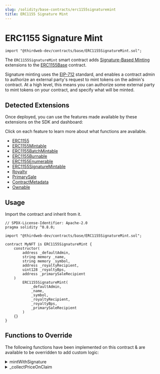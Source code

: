 ```yaml
---
slug: /solidity/base-contracts/erc1155signaturemint
title: ERC1155 Signature Mint
---
```



# ERC1155 Signature Mint

```solidity
import "@thirdweb-dev/contracts/base/ERC1155SignatureMint.sol";
```

The `ERC1155SignatureMint` smart contract adds [Signature-Based Minting](/solidity/extensions/erc1155signaturemint)
extensions to the [ERC1155Base](/solidity/base-contracts/erc1155base) contract.

<div style={{ marginBottom: 24 }}>
  <ViewContractCodeButton
    link="https://github.com/thirdweb-dev/contracts/blob/main/contracts/base/ERC1155SignatureMint.sol"
    name="ERC1155SignatureMint"
  />
</div>

Signature minting uses the [EIP-712](https://eips.ethereum.org/EIPS/eip-712) standard,
and enables a contract admin to authorize an external party's request to mint tokens on the admin's contract.
At a high level, this means you can authorize some external party to mint tokens
on your contract, and specify what will be minted.

<div className="row" style={{ marginBottom: 24 }}>
  <div className="col col--12" style={{ marginTop: 8 }}>
    <QuickstartCard
      name="Learn more about signature-based minting"
      link="/sdk/advanced-features/on-demand-minting"
      image="/assets/icons/sdks.png"
    />
  </div>
</div>

## Detected Extensions

Once deployed, you can use the features made available by these extensions on the SDK and dashboard:

Click on each feature to learn more about what functions are available.

- [ERC1155](/solidity/extensions/erc1155)
- [ERC1155Mintable](/solidity/extensions/erc1155mintable)
- [ERC1155BatchMintable](/solidity/extensions/erc1155batchmintable)
- [ERC1155Burnable](/solidity/extensions/erc1155burnable)
- [ERC1155Enumerable](/solidity/extensions/erc1155enumerable)
- [ERC1155SignatureMintable](/solidity/extensions/erc1155signaturemint)
- [Royalty](/solidity/extensions/royalty)
- [PrimarySale](/solidity/extensions/primarysale)
- [ContractMetadata](/solidity/extensions/contractmetadata)
- [Ownable](/solidity/extensions/ownable)

## Usage

Import the contract and inherit from it.

```solidity
// SPDX-License-Identifier: Apache-2.0
pragma solidity ^0.8.0;

import "@thirdweb-dev/contracts/base/ERC1155SignatureMint.sol";

contract MyNFT is ERC1155SignatureMint {
    constructor(
        address _defaultAdmin,
        string memory _name,
        string memory _symbol,
        address _royaltyRecipient,
        uint128 _royaltyBps,
        address _primarySaleRecipient
    )
        ERC1155SignatureMint(
            _defaultAdmin,
            _name,
            _symbol,
            _royaltyRecipient,
            _royaltyBps,
            _primarySaleRecipient
        )
    {}
}
```

## Functions to Override

The following functions have been implemented on this contract & are available to be overridden to add custom logic:

<details>
<summary>mintWithSignature</summary>
<div>

```solidity
    /**
     *  @notice           Mints tokens according to the provided mint request.
     *
     *  @param _req       The payload / mint request.
     *  @param _signature The signature produced by an account signing the mint request.
     */
    function mintWithSignature(MintRequest calldata _req, bytes calldata _signature)
        external
        payable
        virtual
        override
        returns (address signer)
    {
        require(_req.quantity > 0, "Minting zero tokens.");

        uint256 tokenIdToMint;
        uint256 nextIdToMint = nextTokenIdToMint();

        if (_req.tokenId == type(uint256).max) {
            tokenIdToMint = nextIdToMint;
            nextTokenIdToMint_ += 1;
        } else {
            require(_req.tokenId < nextIdToMint, "invalid id");
            tokenIdToMint = _req.tokenId;
        }

        // Verify and process payload.
        signer = _processRequest(_req, _signature);

        address receiver = _req.to;

        // Collect price
        _collectPriceOnClaim(_req.primarySaleRecipient, _req.quantity, _req.currency, _req.pricePerToken);

        // Set royalties, if applicable.
        if (_req.royaltyRecipient != address(0)) {
            _setupRoyaltyInfoForToken(tokenIdToMint, _req.royaltyRecipient, _req.royaltyBps);
        }

        // Set URI
        if (_req.tokenId == type(uint256).max) {
            _setTokenURI(tokenIdToMint, _req.uri);
        }

        // Mint tokens.
        _mint(receiver, tokenIdToMint, _req.quantity, "");

        emit TokensMintedWithSignature(signer, receiver, tokenIdToMint, _req);
    }
```

</div>
</details>

<details>
<summary>_collectPriceOnClaim</summary>
<div>

```solidity
 /// @dev Collects and distributes the primary sale value of NFTs being claimed.
    function _collectPriceOnClaim(
        address _primarySaleRecipient,
        uint256 _quantityToClaim,
        address _currency,
        uint256 _pricePerToken
    ) internal virtual {
        if (_pricePerToken == 0) {
            return;
        }

        uint256 totalPrice = _quantityToClaim * _pricePerToken;

        if (_currency == CurrencyTransferLib.NATIVE_TOKEN) {
            require(msg.value == totalPrice, "Must send total price.");
        }

        address saleRecipient = _primarySaleRecipient == address(0) ? primarySaleRecipient() : _primarySaleRecipient;
        CurrencyTransferLib.transferCurrency(_currency, msg.sender, saleRecipient, totalPrice);
    }
```

</div>
</details>
